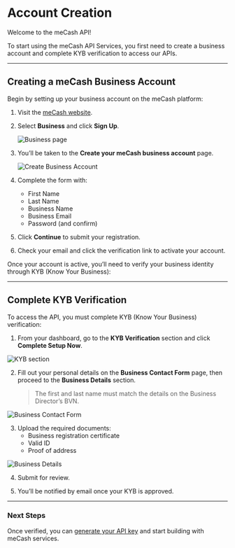 # Account Creation

Welcome to the meCash API!

To start using the meCash API Services, you first need to create a business account and complete KYB verification to access our APIs.

---

## Creating a meCash Business Account

Begin by setting up your business account on the meCash platform:

1. Visit the [meCash website](https://www.me-cash.com).

2. Select **Business** and click **Sign Up**.

   ![Business page](/Screenshot203328.png)

3. You’ll be taken to the **Create your meCash business account** page.

   ![Create Business Account](/image.png)

4. Complete the form with:
   - First Name  
   - Last Name  
   - Business Name  
   - Business Email  
   - Password (and confirm)

5. Click **Continue** to submit your registration.

6. Check your email and click the verification link to activate your account.

Once your account is active, you’ll need to verify your business identity through KYB (Know Your Business):

---

## Complete KYB Verification

To access the API, you must complete KYB (Know Your Business) verification:

1. From your dashboard, go to the **KYB Verification** section and click **Complete Setup Now**.

![KYB section](/Screenshot210630.png)

2. Fill out your personal details on the **Business Contact Form** page, then proceed to the **Business Details** section.

   > The first and last name must match the details on the Business Director’s BVN.

![Business Contact Form](/Screenshot212131.png)

3. Upload the required documents:
   - Business registration certificate  
   - Valid ID  
   - Proof of address  

![Business Details](/Screenshot212359.png)

4. Submit for review.

5. You’ll be notified by email once your KYB is approved.



---

### Next Steps

Once verified, you can [generate your API key](/authentication.mdx) and start building with meCash services.
